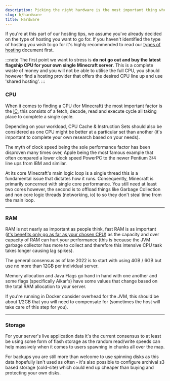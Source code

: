 ```yaml
---
description: Picking the right hardware is the most important thing when it comes to hosting as it will determine how far you can push your ideas before you have to throttle back or risk destroying the user experience.
slug: h/hardware
title: Hardware
---
```


If you're at this part of our hosting tips, we assume you've already decided on the type of hosting you want to go for. If you haven't identified the type of hosting you wish to go for it's highly recommended to read our [types of hosting](types) document first.

:::note
The first point we want to stress is **do not go out and buy the latest flagship CPU for your own single Minecraft server**. This is a complete waste of money and you will not be able to utilise the full CPU, you should however find a hosting provider that offers the desired CPU line up and use 'shared hosting'.
:::

### CPU 

When it comes to finding a CPU (for Minecraft) the most important factor is the [IC](https://www.bbc.co.uk/bitesize/guides/z2342hv/revision/5), this consists of a fetch, decode, read and execute cycle all taking place to complete a single cycle. 

Depending on your workload, CPU Cache & Instruction Sets should also be considered as one CPU might be better at a particular set than another (it's important to complete your own research based on your needs). 

The myth of clock speed being the sole performance factor has been disproven many times over, Apple being the most famous example that often compared a lower clock speed PowerPC to the newer Pentium 3/4 line ups from IBM and similar.

At its core Minecraft's main logic loop is a single thread this is a fundamental issue that dictates how it runs. Consequently, Minecraft is primarily concerned with single core performance. You still need at least two cores however, the second is to offload things like Garbage Collection and non core logic threads (networking, io) to so they don't steal time from the main loop.

---

### RAM 

RAM is not nearly as important as people think, fast RAM is as important ([it's benefits only go as far as your chosen CPU](https://premiumbuilds.com/features/ryzen-ram-speed-benchmark-analysis/)) as the capacity and over capacity of RAM can hurt your performance (this is because the JVM garbage collector has more to collect and therefore this intensive CPU task takes longer causing lag spikes). 

The general consensus as of late 2022 is to start with using 4GB / 6GB but use no more than 12GB per individual server. 

Memory allocation and Java Flags go hand in hand with one another and some flags (specifically Aikar's) have some values that change based on the total RAM allocation to your server.

If you're running in Docker consider overhead for the JVM, this should be about 1/2GB that you will need to compensate for (sometimes the host will take care of this step for you).

---

### Storage 

For your server's live application data it's the current consensus to at least be using some form of flash storage as the random read/write speeds can help massively when it comes to users spawning in chunks all over the map.

For backups you are still more than welcome to use spinning disks as this data hopefully isn't used as often - it's also possible to configure archival s3 based storage (cold-site) which could end up cheaper than buying and protecting your own disks.

